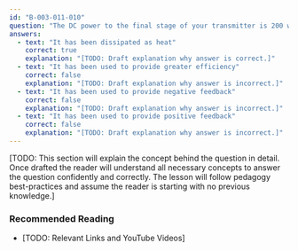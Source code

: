 ```yaml
---
id: "B-003-011-010"
question: "The DC power to the final stage of your transmitter is 200 watts and the RF output is 125 watts. What has happened to the rest of the power?"
answers:
  - text: "It has been dissipated as heat"
    correct: true
    explanation: "[TODO: Draft explanation why answer is correct.]"
  - text: "It has been used to provide greater efficiency"
    correct: false
    explanation: "[TODO: Draft explanation why answer is incorrect.]"
  - text: "It has been used to provide negative feedback"
    correct: false
    explanation: "[TODO: Draft explanation why answer is incorrect.]"
  - text: "It has been used to provide positive feedback"
    correct: false
    explanation: "[TODO: Draft explanation why answer is incorrect.]"
---
```


[TODO: This section will explain the concept behind the question in detail. Once drafted the reader will understand all necessary concepts to answer the question confidently and correctly. The lesson will follow pedagogy best-practices and assume the reader is starting with no previous knowledge.]

### Recommended Reading

- [TODO: Relevant Links and YouTube Videos]

